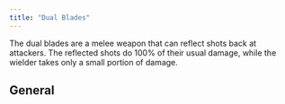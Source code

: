 ```yaml
---
title: "Dual Blades"
---
```


The dual blades are a melee weapon that can reflect shots back at attackers.
The reflected shots do 100% of their usual damage, while the wielder takes
only a small portion of damage.

## General


<WeaponTable />
